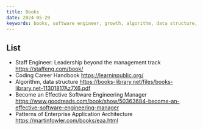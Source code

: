 ```yaml
---
title: Books
date: 2024-05-29
keywords: books, software engineer, growth, algorithm, data structure, architecture
---
```


## List
- Staff Engineer: Leadership beyond the management track https://staffeng.com/book/
- Coding Career Handbook
 https://learninpublic.org/
- Algorithm, data structure https://books-library.net/files/books-library.net-11301817Az7X6.pdf
- Become an Effective Software Engineering Manager https://www.goodreads.com/book/show/50363684-become-an-effective-software-engineering-manager
- Patterns of Enterprise Application Architecture https://martinfowler.com/books/eaa.html
